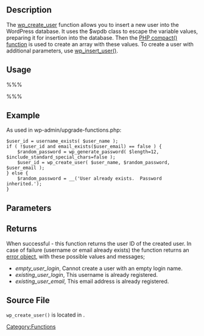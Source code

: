 {{Languages|
{{en|Function_Reference/wp_create_user}}
{{ja|関数リファレンス/wp_create_user}}
}}

== Description ==

The [[Function_Reference/wp_create_user|wp_create_user]] function allows you to insert a new user into the WordPress database.  It uses the $wpdb class to escape the variable values, preparing it for insertion into the database.  Then the [http://php.net/compact PHP compact() function] is used to create an array with these values.  To create a user with additional parameters, use [[Function_Reference/wp_insert_user|wp_insert_user()]].

== Usage ==

%%% <?php wp_create_user( $username, $password, $email ); ?> %%%

== Example ==
As used in wp-admin/upgrade-functions.php:

<pre>
$user_id = username_exists( $user_name );
if ( !$user_id and email_exists($user_email) == false ) {
	$random_password = wp_generate_password( $length=12, $include_standard_special_chars=false );
	$user_id = wp_create_user( $user_name, $random_password, $user_email );
} else {
	$random_password = __('User already exists.  Password inherited.');
}
</pre>

== Parameters ==
{{Parameter|$username|string|The username of the user to be created.}}
{{Parameter|$password|string|The password of the user to be created.}}
{{Parameter|$email|string|The email address of the user to be created.|optional}}

== Returns ==
When successful - this function returns the user ID of the created user.
In case of failure (username or email already exists) the function returns an [[Class_Reference/WP_Error|error object]], with these possible values and messages;
* ''empty_user_login'', Cannot create a user with an empty login name.
* ''existing_user_login'', This username is already registered.
* ''existing_user_email'', This email address is already registered.

== Source File ==
<tt>wp_create_user()</tt> is located in {{Trac|wp-includes/user.php}}.

{{Tag Footer}}


[[Category:Functions]]